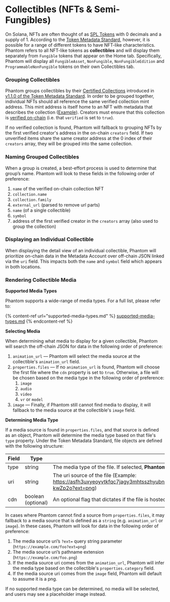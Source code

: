 # Collectibles (NFTs & Semi-Fungibles)

On Solana, NFTs are often thought of as [SPL Tokens](https://spl.solana.com/token#example-create-a-non-fungible-token) with 0 decimals and a supply of 1. According to the [Token Metadata Standard](https://docs.metaplex.com/programs/token-metadata/overview), however, it is possible for a range of different tokens to have NFT-like characteristics. Phantom refers to all NFT-like tokens as **collectibles** and will display them separately from `Fungible` tokens that appear on the Home tab. Specifically, Phantom will display all `FungibleAsset`, `NonFungible`, `NonFungibleEdition` and `ProgrammableNonFungible` tokens on their own Collectibles tab.

### Grouping Collectibles

Phantom groups collectibles by their [Certified Collections](https://docs.metaplex.com/programs/token-metadata/certified-collections) introduced in [v1.1.0 of the Token Metadata Standard](http://docs.metaplex.com/token-metadata/Versions/v1.1.0/overview). In order to be grouped together, individual NFTs should all reference the same verified collection mint address. This mint address is itself home to an NFT with metadata that describes the collection ([Example](https://solscan.io/token/SMBH3wF6baUj6JWtzYvqcKuj2XCKWDqQxzspY12xPND#metadata)). Creators must ensure that this collection is [verified on-chain](https://docs.metaplex.com/programs/token-metadata/instructions#verify-the-collection) (i.e. that `verified` is set to `true`).

If no verified collection is found, Phantom will fallback to grouping NFTs by the first verified creator's address in the on-chain `creators` field. If two unverified items share the same creator address at the 0 index of their `creators` array, they will be grouped into the same collection.

### Naming Grouped Collectibles

When a group is created, a best-effort process is used to determine that group’s name. Phantom will look to these fields in the following order of preference:

1. `name` of the verified on-chain collection NFT
2. `collection.name`
3. `collection.family`
4. `external_url` (parsed to remove url parts)
5. `name` (of a single collectible)
6. `symbol`
7. address of the first verified creator in the `creators` array (also used to group the collection)

### Displaying an Individual Collectible

When displaying the detail view of an individual collectible, Phantom will prioritize on-chain data in the Metadata Account over off-chain JSON linked via the `uri` field. This impacts both the `name` and `symbol` field which appears in both locations.

### Rendering Collectible Media

**Supported Media Types**

Phantom supports a wide-range of media types. For a full list, please refer to:

{% content-ref url="supported-media-types.md" %}
[supported-media-types.md](supported-media-types)
{% endcontent-ref %}

**Selecting Media**

When determining what media to display for a given collectible, Phantom will search the off-chain JSON for data in the following order of preference:

1. `animation_url` — Phantom will select the media source at the collectible's `animation_url` field.
2. `properties.files` — If no `animation_url` is found, Phantom will choose the first file where the `cdn` property is set to `true`. Otherwise, a file will be chosen based on the media type in the following order of preference:
   1. `image`
   2. `audio`
   3. `video`
   4. `vr` or `model`
3. `image` — Finally, if Phantom still cannot find media to display, it will fallback to the media source at the collectible's `image` field.

**Determining Media Type**

If a media source is found in `properties.files`, and that source is defined as an object, Phantom will determine the media type based on that file's `type` property. Under the Token Metadata Standard, file objects are defined with the following structure:

| Field | Type               | Description                                                                                                                                                                                                                                                                                  |
| ----- | ------------------ | -------------------------------------------------------------------------------------------------------------------------------------------------------------------------------------------------------------------------------------------------------------------------------------------- |
| type  | string             | The media type of the file. If selected, **Phantom will use this to determine the media type** (Example: "image/png").                                                                                                                                                                       |
| uri   | string             | The uri source of the file (Example: <https://asfh3uxyeoyvtkfqc7jagy3mhtsszhyubnc3wfss5ismdgtw.arweave.net/BIp90vgjs_VmosBfSA2NsPOUsnxQLRbsWUuo-kwZp2o?ext=png>) |
| cdn   | boolean (optional) | An optional flag that dictates if the file is hosted on a cdn. If `true`, Phantom will select this file as the primary source file.                                                                                                                                                          |

In cases where Phantom cannot find a source from `properties.files`, it may fallback to a media source that is defined as a `string` (e.g. `animation_url` or `image`). In these cases, Phantom will look for data in the following order of preference:

1. The media source uri’s `?ext=` query string parameter (`https://example.com/foo?ext=png`)
2. The media source uri’s pathname extension (`https://example.com/foo.png`)
3. If the media source uri comes from the `animation_url`, Phantom will infer the media type based on the collectible's `properties.category` field.
4. If the media source uri comes from the `image` field, Phantom will default to assume it is a png.

If no supported media type can be determined, no media will be selected, and users may see a placeholder image instead.
